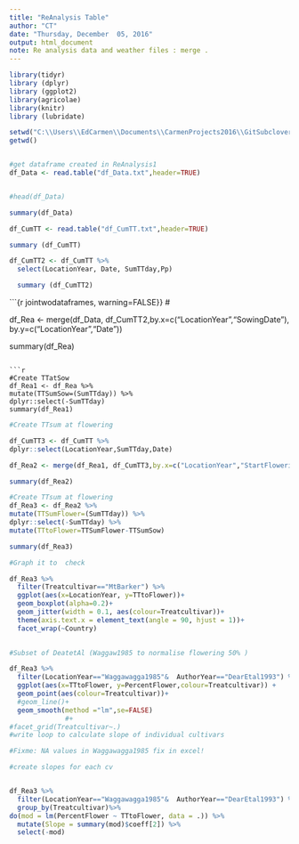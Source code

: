 ```yaml
---
title: "ReAnalysis Table"
author: "CT"
date: "Thursday, December  05, 2016"
output: html_document
note: Re analysis data and weather files : merge .
---
```


```r
library(tidyr)
library (dplyr)
library (ggplot2)
library(agricolae)
library(knitr)
library (lubridate)

```
 


```r
setwd("C:\\Users\\EdCarmen\\Documents\\CarmenProjects2016\\GitSubclover\\ReAnalysis")
getwd()


#get dataframe created in ReAnalysis1
df_Data <- read.table("df_Data.txt",header=TRUE)


#head(df_Data)

summary(df_Data)

```

```r
df_CumTT <- read.table("df_CumTT.txt",header=TRUE)

summary (df_CumTT)

```

```r
df_CumTT2 <- df_CumTT %>%
  select(LocationYear, Date, SumTTday,Pp)

  summary (df_CumTT2)
```

```{r  jointwodataframes, warning=FALSE}}
#

df_Rea <- merge(df_Data, df_CumTT2,by.x=c("LocationYear","SowingDate"), by.y=c("LocationYear","Date"))

summary(df_Rea)

```

```r
#Create TTatSow
df_Rea1 <- df_Rea %>%
mutate(TTSumSow=(SumTTday)) %>%
dplyr::select(-SumTTday)
summary(df_Rea1)

```


```r
#Create TTsum at flowering

df_CumTT3 <- df_CumTT %>%
dplyr::select(LocationYear,SumTTday,Date)

df_Rea2 <- merge(df_Rea1, df_CumTT3,by.x=c("LocationYear","StartFlowering"), by.y=c("LocationYear","Date"))

summary(df_Rea2)
```


```r
#Create TTsum at flowering 
df_Rea3 <- df_Rea2 %>%
mutate(TTSumFlower=(SumTTday)) %>%
dplyr::select(-SumTTday) %>%
mutate(TTtoFlower=TTSumFlower-TTSumSow)

summary(df_Rea3)


```

```r
#Graph it to  check 

df_Rea3 %>%
  filter(Treatcultivar=="MtBarker") %>%
  ggplot(aes(x=LocationYear, y=TTtoFlower))+
  geom_boxplot(alpha=0.2)+
  geom_jitter(width = 0.1, aes(colour=Treatcultivar))+
  theme(axis.text.x = element_text(angle = 90, hjust = 1))+
  facet_wrap(~Country)
  

```




```r
#Subset of DeatetAl (Waggaw1985 to normalise flowering 50% )

df_Rea3 %>%
  filter(LocationYear=="Waggawagga1985"&  AuthorYear=="DearEtal1993") %>%
  ggplot(aes(x=TTtoFlower, y=PercentFlower,colour=Treatcultivar)) +
  geom_point(aes(colour=Treatcultivar))+
  #geom_line()+
  geom_smooth(method ="lm",se=FALSE)
              #+
#facet_grid(Treatcultivar~.)
#write loop to calculate slope of individual cultivars 

#Fixme: NA values in Waggawagga1985 fix in excel! 


```

```r
#create slopes for each cv 


df_Rea3 %>%
  filter(LocationYear=="Waggawagga1985"&  AuthorYear=="DearEtal1993") %>%
  group_by(Treatcultivar)%>%
do(mod = lm(PercentFlower ~ TTtoFlower, data = .)) %>%
  mutate(Slope = summary(mod)$coeff[2]) %>%
  select(-mod)


```



